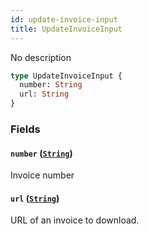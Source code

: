 ```yaml
---
id: update-invoice-input
title: UpdateInvoiceInput
---
```


No description

```graphql
type UpdateInvoiceInput {
  number: String
  url: String
}
```

### Fields

#### `number` ([`String`](/api-reference/scalars/string.mdx))

Invoice number

#### `url` ([`String`](/api-reference/scalars/string.mdx))

URL of an invoice to download.
